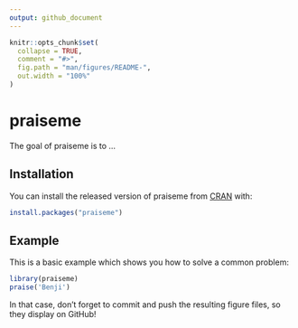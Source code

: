 ```yaml
---
output: github_document
---
```


<!-- README.md is generated from README.Rmd. Please edit that file -->

```r
knitr::opts_chunk$set(
  collapse = TRUE,
  comment = "#>",
  fig.path = "man/figures/README-",
  out.width = "100%"
)
```
# praiseme

The goal of praiseme is to ...

## Installation

You can install the released version of praiseme from [CRAN](https://CRAN.R-project.org) with:

``` r
install.packages("praiseme")
```

## Example

This is a basic example which shows you how to solve a common problem:

```r
library(praiseme)
praise('Benji')
```

In that case, don't forget to commit and push the resulting figure files, so they display on GitHub!
